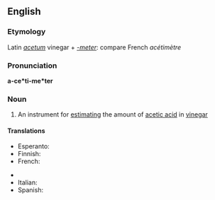 ==English==

===Etymology===
Latin ''[[acetum]]'' vinegar + ''[[-meter]]'': compare French ''acétimètre''

===Pronunciation===
'''a-ce*ti-me*ter'''

===Noun===
{{en-noun}}

# An instrument for [[estimating]] the amount of [[acetic acid]] in [[vinegar]]

====Translations====
{{trans-top|an instrument}}
* Esperanto: {{t-|eo|acetimetro|xs=Esperanto}}
* Finnish: {{t-|fi|asetometri}}
* French: {{t-|fr|acétimètre}}
{{trans-mid}}
* {{trreq|de}}
* Italian: {{t-|it|acetimetro}}
* Spanish: {{t|es|acetímetro|m}}
{{trans-bottom}}